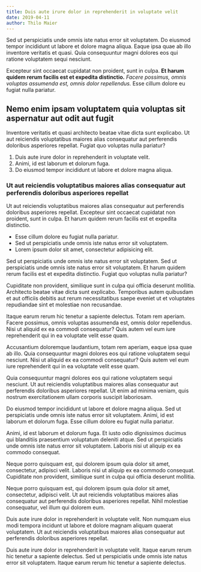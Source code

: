 ```yaml
---
title: Duis aute irure dolor in reprehenderit in voluptate velit
date: 2019-04-11
author: Thilo Maier
---
```


Sed ut perspiciatis unde omnis iste natus error sit voluptatem. Do eiusmod
tempor incididunt ut labore et dolore magna aliqua. Eaque ipsa quae ab illo
inventore veritatis et quasi. Quia consequuntur magni dolores eos qui ratione
voluptatem sequi nesciunt.

Excepteur sint occaecat cupidatat non proident, sunt in culpa. **Et harum quidem
rerum facilis est et expedita distinctio.** _Facere possimus, omnis voluptas
assumenda est, omnis dolor repellendus._ Esse cillum dolore eu fugiat nulla
pariatur.

## Nemo enim ipsam voluptatem quia voluptas sit aspernatur aut odit aut fugit

Inventore veritatis et quasi architecto beatae vitae dicta sunt explicabo. Ut
aut reiciendis voluptatibus maiores alias consequatur aut perferendis doloribus
asperiores repellat. Fugiat quo voluptas nulla pariatur?

1. Duis aute irure dolor in reprehenderit in voluptate velit.
2. Animi, id est laborum et dolorum fuga.
3. Do eiusmod tempor incididunt ut labore et dolore magna aliqua.

### Ut aut reiciendis voluptatibus maiores alias consequatur aut perferendis doloribus asperiores repellat

Ut aut reiciendis voluptatibus maiores alias consequatur aut perferendis
doloribus asperiores repellat. Excepteur sint occaecat cupidatat non proident,
sunt in culpa. Et harum quidem rerum facilis est et expedita distinctio.

- Esse cillum dolore eu fugiat nulla pariatur.
- Sed ut perspiciatis unde omnis iste natus error sit voluptatem.
- Lorem ipsum dolor sit amet, consectetur adipisicing elit.

Sed ut perspiciatis unde omnis iste natus error sit voluptatem. Sed ut
perspiciatis unde omnis iste natus error sit voluptatem. Et harum quidem rerum
facilis est et expedita distinctio. Fugiat quo voluptas nulla pariatur?

Cupiditate non provident, similique sunt in culpa qui officia deserunt mollitia.
Architecto beatae vitae dicta sunt explicabo. Temporibus autem quibusdam et aut
officiis debitis aut rerum necessitatibus saepe eveniet ut et voluptates
repudiandae sint et molestiae non recusandae.

Itaque earum rerum hic tenetur a sapiente delectus. Totam rem aperiam. Facere
possimus, omnis voluptas assumenda est, omnis dolor repellendus. Nisi ut aliquid
ex ea commodi consequatur? Quis autem vel eum iure reprehenderit qui in ea
voluptate velit esse quam.

Accusantium doloremque laudantium, totam rem aperiam, eaque ipsa quae ab illo.
Quia consequuntur magni dolores eos qui ratione voluptatem sequi nesciunt. Nisi
ut aliquid ex ea commodi consequatur? Quis autem vel eum iure reprehenderit qui
in ea voluptate velit esse quam.

Quia consequuntur magni dolores eos qui ratione voluptatem sequi nesciunt. Ut
aut reiciendis voluptatibus maiores alias consequatur aut perferendis doloribus
asperiores repellat. Ut enim ad minima veniam, quis nostrum exercitationem ullam
corporis suscipit laboriosam.

Do eiusmod tempor incididunt ut labore et dolore magna aliqua. Sed ut
perspiciatis unde omnis iste natus error sit voluptatem. Animi, id est laborum
et dolorum fuga. Esse cillum dolore eu fugiat nulla pariatur.

Animi, id est laborum et dolorum fuga. Et iusto odio dignissimos ducimus qui
blanditiis praesentium voluptatum deleniti atque. Sed ut perspiciatis unde omnis
iste natus error sit voluptatem. Laboris nisi ut aliquip ex ea commodo
consequat.

Neque porro quisquam est, qui dolorem ipsum quia dolor sit amet, consectetur,
adipisci velit. Laboris nisi ut aliquip ex ea commodo consequat. Cupiditate non
provident, similique sunt in culpa qui officia deserunt mollitia.

Neque porro quisquam est, qui dolorem ipsum quia dolor sit amet, consectetur,
adipisci velit. Ut aut reiciendis voluptatibus maiores alias consequatur aut
perferendis doloribus asperiores repellat. Nihil molestiae consequatur, vel
illum qui dolorem eum.

Duis aute irure dolor in reprehenderit in voluptate velit. Non numquam eius modi
tempora incidunt ut labore et dolore magnam aliquam quaerat voluptatem. Ut aut
reiciendis voluptatibus maiores alias consequatur aut perferendis doloribus
asperiores repellat.

Duis aute irure dolor in reprehenderit in voluptate velit. Itaque earum rerum
hic tenetur a sapiente delectus. Sed ut perspiciatis unde omnis iste natus error
sit voluptatem. Itaque earum rerum hic tenetur a sapiente delectus.
